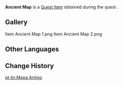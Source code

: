 {{Item Infobox
|id           = 120114
|image        = Item Ancient Map.png
|type         = Quest Items
|description  = A map that you found in Taj's room. It shows the location of the Court of Desolation.
|source1      = [[All Returns to Silence]]
}}
'''Ancient Map''' is a [[Quest Item]] obtained during the quest {{Quest|All Returns to Silence}}.

==Gallery==
<gallery>
Item Ancient Map 1.png
Item Ancient Map 2.png
</gallery>

==Other Languages==
{{Other Languages
|en      = Ancient Map
|zhs     = 古旧地图
|zhs_rm  = Gǔjiù Dìtú
|zht     = 古舊地圖
|zht_rm  = Gǔjiù Dìtú
|ja      = 古い地図
|ja_rm   = Furui Chizu
|ko      = 오래된 지도
|es      = Mapa antiguo
|fr      = Carte ancienne
|ru      = Древняя карта
|th      = แผนที่โบราณ
|th_rm   = 
|vi      = Bản Đồ Cổ
|de      = Archaische Karte
|id      = Peta Kuno
|pt      = Mapa Antigo
|tr      = Kadim Harita
|it      = Mappa antica
}}

==Change History==
{{Change History|3.1}}

[[pt-br:Mapa Antigo]]